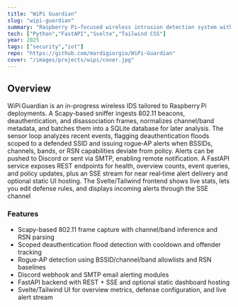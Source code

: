 ```yaml
---
title: "WiPi Guardian"
slug: "wipi-guardian"
summary: "Raspberry Pi–focused wireless intrusion detection system with FastAPI backend and Svelte dashboard."
tech: ["Python","FastAPI","Svelte","Tailwind CSS"]
year: 2025
tags: ["security","iot"]
repo: "https://github.com/mardigiorgio/WiPi-Guardian"
cover: "/images/projects/wipi/cover.jpg"
---
```


## Overview

WiPi Guardian is an in-progress wireless IDS tailored to Raspberry Pi deployments.
A Scapy-based sniffer ingests 802.11 beacons, deauthentication, and disassociation frames, normalizes channel/band metadata, and batches them into a SQLite database for later analysis.
The sensor loop analyzes recent events, flagging deauthentication floods scoped to a defended SSID and issuing rogue‑AP alerts when BSSIDs, channels, bands, or RSN capabilities deviate from policy.
Alerts can be pushed to Discord or sent via SMTP, enabling remote notification.
A FastAPI service exposes REST endpoints for health, overview counts, event queries, and policy updates, plus an SSE stream for near real‑time alert delivery and optional static UI hosting.
The Svelte/Tailwind frontend shows live stats, lets you edit defense rules, and displays incoming alerts through the SSE channel

### Features

- Scapy-based 802.11 frame capture with channel/band inference and RSN parsing
- Scoped deauthentication flood detection with cooldown and offender tracking
- Rogue‑AP detection using BSSID/channel/band allowlists and RSN baselines
- Discord webhook and SMTP email alerting modules
- FastAPI backend with REST + SSE and optional static dashboard hosting
- Svelte/Tailwind UI for overview metrics, defense configuration, and live alert stream

